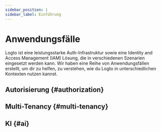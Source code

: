 ```yaml
---
sidebar_position: 1
sidebar_label: Einführung
---
```



# Anwendungsfälle

Logto ist eine leistungsstarke Auth-Infrastruktur sowie eine Identity and Access Management (IAM) Lösung, die in verschiedenen Szenarien eingesetzt werden kann. Wir haben eine Reihe von Anwendungsfällen erstellt, um dir zu helfen, zu verstehen, wie du Logto in unterschiedlichen Kontexten nutzen kannst.

## Autorisierung \{#authorization}

<AuthorizationCatalog headingLevel={3} />

## Multi-Tenancy \{#multi-tenancy}

<MultiTenancyCatalog headingLevel={3} />

## KI \{#ai}

<AiCatalog headingLevel={3} />
